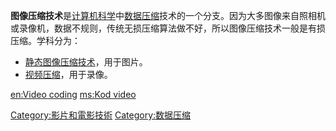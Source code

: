 {{noteTA
|G1=IT
}}
'''图像压缩技术'''是[[计算机科学|计算机科学]]中[[数据压缩|数据压缩]]技术的一个分支。因为大多图像来自照相机或录像机，数据不规则，传统无损压缩算法做不好，所以图像压缩技术一般是有损压缩。学科分为：
*[[静态图像压缩技术|静态图像压缩技术]]，用于图片。
*[[视频压缩|视频压缩]]，用于录像。

[[Category:影片和電影技術|Category:影片和電影技術]]
[[Category:数据压缩|Category:数据压缩]]

{{compu-stub}}

[[en:Video_coding|en:Video coding]]
[[ms:Kod_video|ms:Kod video]]
